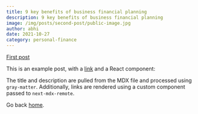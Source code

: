 ```yaml
---
title: 9 key benefits of business financial planning
description: 9 key benefits of business financial planning
image: /img/posts/second-post/public-image.jpg
author: abhi
date: 2021-10-27
category: personal-finance
---
```


[First post](/posts/first-post)

This is an example post, with a [link](https://nextjs.org) and a React component:

The title and description are pulled from the MDX file and processed using `gray-matter`. Additionally, links are rendered using a custom component passed to `next-mdx-remote`.

Go back [home](/).
